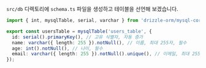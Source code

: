 `src/db` 디렉토리에 `schema.ts` 파일을 생성하고 테이블을 선언해 보겠습니다.

```typescript
import { int, mysqlTable, serial, varchar } from 'drizzle-orm/mysql-core';

export const usersTable = mysqlTable('users_table', {
  id: serial().primaryKey(), // 고유 식별자, 자동 증가
  name: varchar({ length: 255 }).notNull(), // 이름, 최대 255자, 필수
  age: int().notNull(), // 나이, 필수
  email: varchar({ length: 255 }).notNull().unique(), // 이메일, 최대 255자, 필수, 고유
});
```


